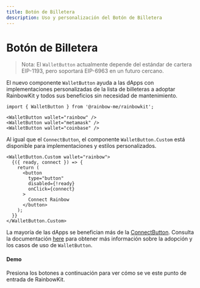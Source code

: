 ```yaml
---
title: Botón de Billetera
description: Uso y personalización del Botón de Billetera
---
```


# Botón de Billetera

> Nota: El `WalletButton` actualmente depende del estándar de cartera EIP-1193, pero soportará EIP-6963 en un futuro cercano.

El nuevo componente `WalletButton` ayuda a las dApps con implementaciones personalizadas de la lista de billeteras a adoptar RainbowKit y todos sus beneficios sin necesidad de mantenimiento.

```tsx
import { WalletButton } from '@rainbow-me/rainbowkit';

<WalletButton wallet="rainbow" />
<WalletButton wallet="metamask" />
<WalletButton wallet="coinbase" />
```

Al igual que el `ConnectButton`, el componente `WalletButton.Custom` está disponible para implementaciones y estilos personalizados.

```tsx
<WalletButton.Custom wallet="rainbow">
  {({ ready, connect }) => {
    return (
      <button
        type="button"
        disabled={!ready}
        onClick={connect}
      >
        Connect Rainbow
      </button>
    );
  }}
</WalletButton.Custom>
```

La mayoría de las dApps se benefician más de la [ConnectButton](https://www.rainbowkit.com/docs/connect-button). Consulta la documentación [here](https://www.rainbowkit.com/docs/wallet-button) para obtener más información sobre la adopción y los casos de uso de `WalletButton`.

#### Demo

Presiona los botones a continuación para ver cómo se ve este punto de entrada de RainbowKit.

<WalletButtonDemo />
